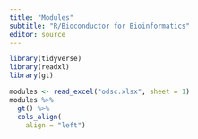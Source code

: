 ```yaml
---
title: "Modules"
subtitle: "R/Bioconductor for Bioinformatics"
editor: source
---
```


```r
library(tidyverse)
library(readxl)
library(gt)
```

```r
modules <- read_excel("odsc.xlsx", sheet = 1)
modules %>% 
  gt() %>% 
  cols_align(
    align = "left")
```



